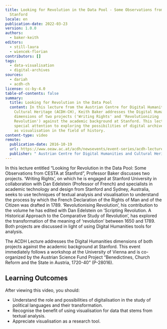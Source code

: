 ```yaml
---
title: Looking for Revolution in the Data Pool - Some Observations from CESTA at
  Stanford
locale: en
publication-date: 2022-03-23
version: 1.0.0
authors:
  - baker-keith
editors:
  - still-laura
  - wiencek-florian
contributors: []
tags:
  - data-visualisation
  - digital-archives
sources:
  - dariah
  - acdh-ch
license: cc-by-4.0
table-of-contents: false
summary:
  title: Looking for Revolution in the Data Pool
  content: In this lecture from the Austrian Centre for Digital Humanities and
    Cultural Heritage (ACDH-CH), Keith Baker addresses the Digital Humanities
    dimensions of two projects ('Writing Rights' and 'Revolutionizing
    Revolution') against the academic background at Stanford. This lecture gives
    special attention to exploring the possibilities of digital archives as well
    as visualisation in the field of history.
content-type: video
remote:
  publication-date: 2016-10-19
  url: https://www.oeaw.ac.at/acdh/newsevents/event-series/acdh-lecture-22
  publisher: " Austrian Centre for Digital Humanities and Cultural Heritage (ACDH-CH)"
---
```

In this lecture entitled “Looking for Revolution in the Data Pool: Some Observations from CESTA at Stanford”, Professor Baker discusses two projects. ‘Writing Rights’, on which he is engaged at Stanford University in collaboration with Dan Edelstein (Professor of French) and specialists in academic technology and design from Stanford and Sydney, Australia, seeks to use techniques of textual analysis and visualisation to understand the process by which the French Declaration of the Rights of Man and of the Citizen was drafted in 1789. ‘Revolutionising Revolution’, his contribution to the volume he has edited with Dan Edelstein on ‘Scripting Revolution.  A Historical Approach to the Comparative Study of Revolution’, has explored the transformation of the meaning of ‘revolution’ between 1650 and 1789. Both projects are discussed in light of using Digital Humanities tools for analysis.

The ACDH Lecture addresses the Digital Humanities dimensions of both projects against the academic background at Stanford. This event immediately follows a workshop at the University of Vienna and is co-organized by the Austrian Science Fund Project “Benedictines, Church Reform and the State in Austria, 1720-40” (P-28016).

## Learning Outcomes

After viewing this video, you should:

* Understand the role and possibilities of digitalisation in the study of political languages and their transformation.
* Recognise the benefit of using visualisation for data that stems from textual analysis.
* Appreciate visualisation as a research tool.

<VideoCard provider="youtube" id="nsxAZkVgUOY" title="ACDH-CH Lecture 2.2 – Keith Baker – Looking for Revolution in the Data Pool" image="/assets/content/assets/en/resources/external/looking-for-revolution-in-the-data-pool-some-observations-from-cesta-at-stanford/acdh-ch-video-png" subtitle="Click here to view" />

